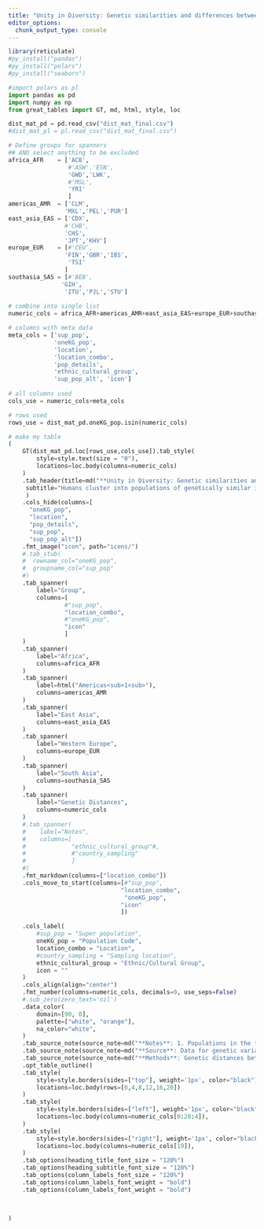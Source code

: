 ```yaml
---
title: "Unity in Diversity: Genetic similarities and differences between regional populations in the 1000 Genomics Project"
editor_options: 
  chunk_output_type: console
---
```


```r
library(reticulate)
#py_install("pandas")
#py_install("polars")
#py_install("seaborn")
```

```python
#import polars as pl
import pandas as pd
import numpy as np
from great_tables import GT, md, html, style, loc
```

```python
dist_mat_pd = pd.read_csv("dist_mat_final.csv")
#dist_mat_pl = pl.read_csv("dist_mat_final.csv")
```

```python
# Define groups for spanners
## AND select anything to be excluded
africa_AFR    = ['ACB',
                 #'ASW','ESN',
                 'GWD','LWK',
                 #'MSL',
                 'YRI'
                 ]
americas_AMR  = ['CLM',
                'MXL','PEL','PUR']
east_asia_EAS = ['CDX',
                #'CHB',
                'CHS',
                'JPT','KHV']
europe_EUR    = [#'CEU',
                'FIN','GBR','IBS',
                 'TSI'
                ]
southasia_SAS = [#'BEB',
               'GIH',
                'ITU','PJL','STU']
                
# combine into single list                
numeric_cols = africa_AFR+americas_AMR+east_asia_EAS+europe_EUR+southasia_SAS

```

```python
# columns with meta data
meta_cols = ['sup_pop', 
             'oneKG_pop', 
             'location', 
             'location_combo',
             'pop_details', 
             'ethnic_cultural_group',
             'sup_pop_alt', 'icon']
       
# all columns used
cols_use = numeric_cols+meta_cols

# rows used
rows_use = dist_mat_pd.oneKG_pop.isin(numeric_cols)
```

```python
# make my table
(
    GT(dist_mat_pd.loc[rows_use,cols_use]).tab_style(
        style=style.text(size = "0"),
        locations=loc.body(columns=numeric_cols)
    )
    .tab_header(title=md("**Unity in Diversity: Genetic similarities and differences between regional populations in the 1000 Genomics Project**"),
     subtitle="Humans cluster into populations of genetically similar individuals, but no population is truly unique; all share genetic features with all other populations."
     )
    .cols_hide(columns=[
      "oneKG_pop",
      "location", 
      "pop_details",
      "sup_pop",
      "sup_pop_alt"])
    .fmt_image("icon", path="icons/")
    #.tab_stub(
    #  rowname_col="oneKG_pop", 
    #  groupname_col="sup_pop"
    #)
    .tab_spanner(
        label="Group",
        columns=[
                #"sup_pop", 
                "location_combo",
                #"oneKG_pop",
                "icon"
                ]
    )
    .tab_spanner(
        label="Africa",
        columns=africa_AFR
    )
    .tab_spanner(
        label=html("Americas<sub>1<sub>"),
        columns=americas_AMR
    )
    .tab_spanner(
        label="East Asia",
        columns=east_asia_EAS
    )
    .tab_spanner(
        label="Western Europe",
        columns=europe_EUR
    )
    .tab_spanner(
        label="South Asia",
        columns=southasia_SAS
    )
    .tab_spanner(
        label="Genetic Distances",
        columns=numeric_cols
    )
    #.tab_spanner(
    #    label="Notes",
    #    columns=[
    #             "ethnic_cultural_group"#,
    #             #"country_sampling"
    #             ]
    #)
    .fmt_markdown(columns=["location_combo"])
    .cols_move_to_start(columns=[#"sup_pop", 
                                "location_combo",
                                 "oneKG_pop",
                                "icon"
                                ])

    .cols_label(
        #sup_pop = "Super population",
        oneKG_pop = "Population Code",
        location_combo = "Location",
        #country_sampling = "Sampling location",
        ethnic_cultural_group = "Ethnic/Cultural Group",
        icon = ""
    )
    .cols_align(align="center")
    .fmt_number(columns=numeric_cols, decimals=0, use_seps=False)
    #.sub_zero(zero_text='nil')
    .data_color(
        domain=[90, 0],
        palette=["white", "orange"],
        na_color="white",
    )
    .tab_source_note(source_note=md("**Notes**: 1. Populations in the *Americas* group are characterized by complex ancestry of indigenous peoples, Africans and Europeans due to the history of European colonization and exploitation."))
    .tab_source_note(source_note=md("**Source**: Data for genetic variation around the OCA2 genes was derived from the 1000 Genomes Project (https://www.internationalgenome.org/)."))
    .tab_source_note(source_note=md("**Methods**: Genetic distances between the 2500 individuals in the dataset was determined for the OCA2 gene using Euclidean distance. Color intensity represents distances between the centroids of each population.  Darker colors represent greater similarity"))
    .opt_table_outline()
    .tab_style(
        style=style.borders(sides=["top"], weight='1px', color="black"),
        locations=loc.body(rows=[0,4,8,12,16,20])
    )
    .tab_style(
        style=style.borders(sides=["left"], weight='1px', color="black"),
        locations=loc.body(columns=numeric_cols[0:20:4]),
    )
    .tab_style(
        style=style.borders(sides=["right"], weight='1px', color="black"),
        locations=loc.body(columns=numeric_cols[19]),
    )
    .tab_options(heading_title_font_size = "120%")
    .tab_options(heading_subtitle_font_size = "120%")
    .tab_options(column_labels_font_size = "120%")
    .tab_options(column_labels_font_weight = "bold")
    .tab_options(column_labels_font_weight = "bold")

    

)
```
